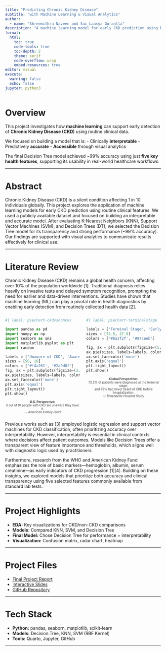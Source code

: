 ```yaml
---
title: "Predicting Chronic Kidney Disease"
subtitle: "with Machine Learning & Visual Analytics"
author: 
  - name: "Shreemithra Naveen and Sai Laasya Gorantla"
description: "A machine learning model for early CKD prediction using basic clinical features. We cleaned and explored the dataset, compared KNN, Decision Tree, and SVM models, and selected the most accurate and interpretable approach for potential clinical application."
format:
  html:
    toc: true
    code-tools: true
    toc-depth: 2
    theme: serif
    code-overflow: wrap
    embed-resources: true
editor: visual
execute:
  warning: false
  echo: false
jupyter: python3
---
```


# Overview

This project investigates how **machine learning** can support early detection of **Chronic Kidney Disease (CKD)** using routine clinical data.

We focused on building a model that is:
- Clinically **interpretable**
- Predictively **accurate**
- **Accessible** through visual analytics

The final Decision Tree model achieved ~99% accuracy using just **five key health features**, supporting its usability in real-world healthcare workflows.

---

# Abstract
Chronic Kidney Disease (CKD) is a silent condition affecting 1 in 10 individuals globally. This project explores the application of machine learning models for early CKD prediction using routine clinical features. We used a publicly available dataset and focused on building an interpretable and accurate model. After evaluating K-Nearest Neighbors (KNN), Support Vector Machines (SVM), and Decision Trees (DT), we selected the Decision Tree model for its transparency and strong performance (~99% accuracy). Our findings are supported with visual analytics to communicate results effectively for clinical use.

---

# Literature Review

Chronic Kidney Disease (CKD) remains a global health concern, affecting over 10% of the population worldwide [1]. Traditional diagnosis relies heavily on invasive tests and delayed symptom recognition, prompting the need for earlier and data-driven interventions. Studies have shown that machine learning (ML) can play a pivotal role in health diagnostics by enabling early detection from routinely collected health data [2].

:::{.columns}

::: {.column width="50%"}

```python
#| label: piechart-ckdvsnoncks

import pandas as pd
import numpy as np
import seaborn as sns
import matplotlib.pyplot as plt
import random

labels = ['Unaware of CKD', 'Aware of CKD']
sizes = [90, 10]
colors = ['#f4a261', '#2a9d8f']
fig, ax = plt.subplots(figsize=(3.8, 3.8), facecolor='none')
ax.pie(sizes, labels=labels, colors=colors, autopct='%1.1f%%', startangle=90)
ax.set_facecolor('none')   
plt.axis('equal')          
plt.tight_layout()
plt.show()
```

<p style="text-align: center; font-size: 0.70em; color: #444;">
<b>U.S. Perspective:</b><br>
9 out of 10 people with CKD are unaware they have it.<br>
<em>— American Kidney Fund</em>
</p>

:::

::: {.column width="50%"}

```python
#| label: piechart-terminalstage

labels = ['Terminal Stage', 'Early Stage']
sizes = [72.5, 27.5]
colors = ['#ba2f2f', '#87ceeb']

fig, ax = plt.subplots(figsize=(5, 5), facecolor='none')
ax.pie(sizes, labels=labels, colors=colors, autopct='%1.1f%%', startangle=90)
ax.set_facecolor('none')
plt.axis('equal')
plt.tight_layout()
plt.show()
```

<p style="text-align: center; font-size: 0.70em; color: #444;">
<b>Global Perspective:</b><br>
72.5% of patients were diagnosed at the terminal stage,  
and 75% had never heard of CKD before hospitalization.<br>
<em>— Brazzaville Hospital Study</em>
</p>

:::

:::

Previous works such as [3] employed logistic regression and support vector machines for CKD classification, often prioritizing accuracy over interpretability. However, interpretability is essential in clinical contexts where decisions affect patient outcomes. Models like Decision Trees offer a transparent view of feature importance and thresholds, which aligns well with diagnostic logic used by practitioners.

Furthermore, research from the WHO and American Kidney Fund emphasizes the role of basic markers—hemoglobin, albumin, serum creatinine—as early indicators of CKD progression [1][4]. Building on these insights, we explored models that prioritize both accuracy and clinical transparency using five selected features commonly available from standard lab tests.

---

# Project Highlights

- **EDA:** Key visualizations for CKD/non-CKD comparisons  
- **Models:** Compared KNN, SVM, and Decision Tree  
- **Final Model:** Chose Decision Tree for performance + interpretability  
- **Visualization:** Confusion matrix, radar chart, heatmap

---

# Project Files

- [Final Project Report](final-report.pdf)  
- [Interactive Slides](ckd-slides.html)  
- [GitHub Repository](https://github.com/shreemithran/ckd-diagnosis-visualized)

---

# Tech Stack

- **Python:** pandas, seaborn, matplotlib, scikit-learn  
- **Models:** Decision Tree, KNN, SVM (RBF Kernel)  
- **Tools:** Quarto, Jupyter, GitHub

---
